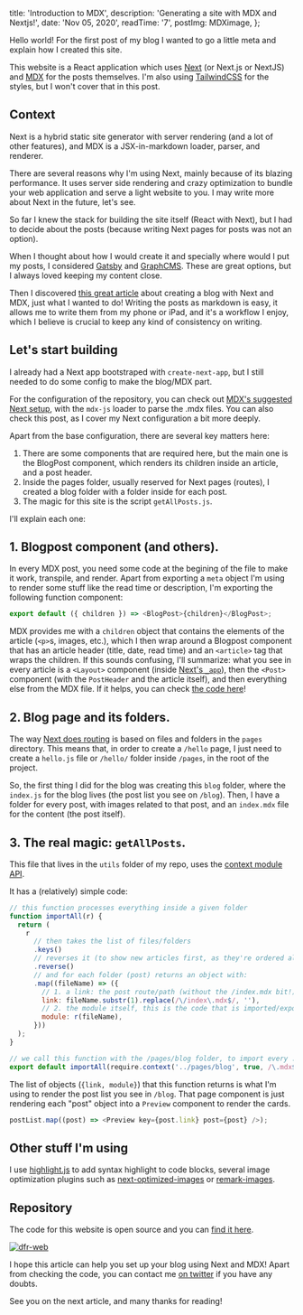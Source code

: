 
  title: 'Introduction to MDX',
  description: 'Generating a site with MDX and Nextjs!',
  date: 'Nov 05, 2020',
  readTime: '7',
  postImg: MDXimage,
};


Hello world! For the first post of my blog I wanted to go a little meta and explain how I created this site.

This website is a React application which uses [Next](https://nextjs.org) (or Next.js or NextJS) and [MDX](https://mdxjs.com) for the posts themselves. I'm also using [TailwindCSS](https://tailwindcss.com) for the styles, but I won't cover that in this post.

## Context

Next is a hybrid static site generator with server rendering (and a lot of other features), and MDX is a JSX-in-markdown loader, parser, and renderer.

There are several reasons why I'm using Next, mainly because of its blazing performance. It uses server side rendering and crazy optimization to bundle your web application and serve a light website to you. I may write more about Next in the future, let's see.

So far I knew the stack for building the site itself (React with Next), but I had to decide about the posts (because writing Next pages for posts was not an option).

When I thought about how I would create it and specially where would I put my posts, I considered [Gatsby](https://www.gatsbyjs.com) and [GraphCMS](https://graphcms.com). These are great options, but I always loved keeping my content close.

Then I discovered [this great article](https://www.smashingmagazine.com/2020/09/build-blog-nextjs-mdx) about creating a blog with Next and MDX, just what I wanted to do! Writing the posts as markdown is easy, it allows me to <Link href="/blog/2020-11-14-posting-ios"><a>write them from my phone or iPad</a></Link>, and it's a workflow I enjoy, which I believe is crucial to keep any kind of consistency on writing.

## Let's start building

I already had a Next app bootstraped with `create-next-app`, but I still needed to do some config to make the blog/MDX part.

For the configuration of the repository, you can check out [MDX's suggested Next setup](https://mdxjs.com/getting-started/next), with the `mdx-js` loader to parse the .mdx files. You can also check <Link href="/blog/2020-11-07-bundle-analyzer"><a>this post</a></Link>, as I cover my Next configuration a bit more deeply.

Apart from the base configuration, there are several key matters here:

1. There are some components that are required here, but the main one is the BlogPost component, which renders its children inside an article, and a post header.
2. Inside the pages folder, usually reserved for Next pages (routes), I created a blog folder with a folder inside for each post.
3. The magic for this site is the script `getAllPosts.js`.

I'll explain each one:

## 1. Blogpost component (and others).

In every MDX post, you need some code at the begining of the file to make it work, transpile, and render. Apart from exporting a `meta` object I'm using to render some stuff like the read time or description, I'm exporting the following function component:

```js
export default ({ children }) => <BlogPost>{children}</BlogPost>;
```

MDX provides me with a `children` object that contains the elements of the article (`<p>`s, images, etc.), which I then wrap around a Blogpost component that has an article header (title, date, read time) and an `<article>` tag that wraps the children. If this sounds confusing, I'll summarize: what you see in every article is a `<Layout>` component (inside [Next's `_app`](https://nextjs.org/docs/advanced-features/custom-app)), then the `<Post>` component (with the `PostHeader` and the article itself), and then everything else from the MDX file. If it helps, you can check [the code here](https://github.com/blayhem/dfr-web/blob/main/components/post/index.js)!

## 2. Blog page and its folders.

The way [Next does routing](https://nextjs.org/docs/routing/introduction) is based on files and folders in the `pages` directory. This means that, in order to create a `/hello` page, I just need to create a `hello.js` file or `/hello/` folder inside `/pages`, in the root of the project.

So, the first thing I did for the blog was creating this `blog` folder, where the `index.js` for the blog lives (the post list you see on <Link href="/blog"><a>`/blog`</a></Link>). Then, I have a folder for every post, with images related to that post, and an `index.mdx` file for the content (the post itself).

## 3. The real magic: `getAllPosts`.

This file that lives in the `utils` folder of my repo, uses the [context module API](https://webpack.js.org/guides/dependency-management/#context-module-api).

It has a (relatively) simple code:

```js
// this function processes everything inside a given folder
function importAll(r) {
  return (
    r
      // then takes the list of files/folders
      .keys()
      // reverses it (to show new articles first, as they're ordered alphabetically)
      .reverse()
      // and for each folder (post) returns an object with:
      .map((fileName) => ({
        // 1. a link: the post route/path (without the /index.mdx bit!)
        link: fileName.substr(1).replace(/\/index\.mdx$/, ''),
        // 2. the module itself, this is the code that is imported/exported
        module: r(fileName),
      }))
  );
}

// we call this function with the /pages/blog folder, to import every .mdx inside.
export default importAll(require.context('../pages/blog', true, /\.mdx$/));
```

The list of objects (`{link, module}`) that this function returns is what I'm using to render the post list you see in `/blog`. That page component is just rendering each "post" object into a `Preview` component to render the cards.

```js
postList.map((post) => <Preview key={post.link} post={post} />);
```

## Other stuff I'm using

I use [highlight.js](https://github.com/highlightjs/highlight.js) to add syntax highlight to code blocks, several image optimization plugins such as [next-optimized-images](https://github.com/cyrilwanner/next-optimized-images) or [remark-images](https://github.com/remarkjs/remark-images).

## Repository

The code for this website is open source and you can [find it here](https://github.com/blayhem/dfr-web).

[![dfr-web](https://github-readme-stats.vercel.app/api/pin/?username=blayhem&repo=dfr-web&bg_color=020204&title_color=FFC700&text_color=f9fafb)](https://github.com/blayhem/dfr-web)

I hope this article can help you set up your blog using Next and MDX! Apart from checking the code, you can contact me [on twitter](https://twitter.com/blayhem) if you have any doubts.

See you on the next article, and many thanks for reading!
